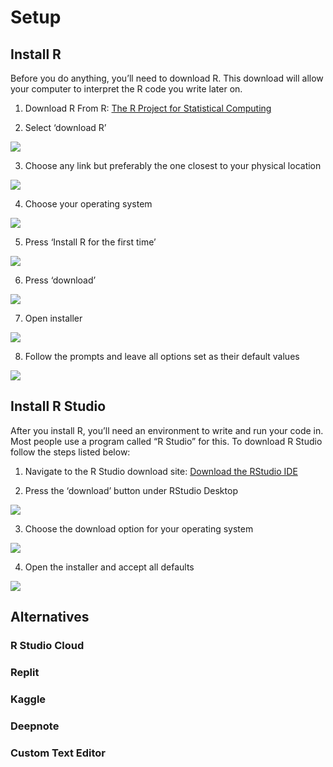 # Setup

## Install R

Before you do anything, you'll need to download R. This download will allow your computer to interpret the R code you write later on.

1. Download R From R: [The R Project for Statistical Computing](https://www.r-project.org/)

2. Select ‘download R’

![](install-r-1.png)

3. Choose any link but preferably the one closest to your physical location

![](install-r-2.png)

4. Choose your operating system

![](install-r-3.png)

5. Press ‘Install R for the first time’

![](install-r-4.png)

6. Press ‘download’

![](install-r-5.png)

7. Open installer

![](install-r-6.png)

8. Follow the prompts and leave all options set as their default values

![](install-r-7.png)

## Install R Studio

After you install R, you'll need an environment to write and run your code in. Most people use a program called "R Studio" for this. To download R Studio follow the steps listed below:

1. Navigate to the R Studio download site: [Download the RStudio IDE](https://www.rstudio.com/products/rstudio/download/) 

2. Press the ‘download’ button under RStudio Desktop

![](install-rstudio-1.png)

3. Choose the download option for your operating system

![](install-rstudio-2.png)

4. Open the installer and accept all defaults

![](install-rstudio-3.png)

## Alternatives

### R Studio Cloud

### Replit

### Kaggle

### Deepnote

### Custom Text Editor